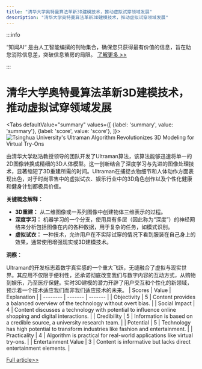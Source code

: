 ```yaml
---
title: "清华大学奥特曼算法革新3D建模技术，推动虚拟试穿领域发展"
description: "清华大学奥特曼算法革新3D建模技术，推动虚拟试穿领域发展"
---
```



:::info

“知闻AI“ 是由人工智能编撰的刊物集合，确保您只获得最有价值的信息，旨在助您消除信息差，突破信息茧房的局限。  [了解更多 >>](/zh-Hans/docs/guides)

:::

# 清华大学奥特曼算法革新3D建模技术，推动虚拟试穿领域发展


<Tabs
	defaultValue="summary"
	values={[
	{label: 'summary', value: 'summary'},
	{label: 'score', value: 'score'},
]}>
<TabItem value="summary">
<img
  src="https://image.informedainews.com/2024/06/10/Ar-CBF-1717983382-0.jpg"
  alt="Tsinghua University's Ultraman Algorithm Revolutionizes 3D Modeling for Virtual Try-Ons"
/>



由清华大学赵浩教授领导的团队开发了Ultraman算法，该算法能够迅速将单一的2D图像转换成精细的3D人体模型。这一创新结合了深度学习与先进的图像处理技术，显著缩短了3D重建所需的时间。Ultraman在捕捉衣物细节和人体动作方面表现出色，对于时尚零售中的虚拟试衣、娱乐行业中的3D角色创作以及个性化健康和健身计划都极具价值。

**关键概念解释：**

- **3D重建：** 从二维图像或一系列图像中创建物体三维表示的过程。
- **深度学习：** 机器学习的一个分支，使用具有多层（因此称为“深度”）的神经网络来分析包括图像在内的各种数据，用于复杂的任务，如模式识别。
- **虚拟试衣：** 一种技术，允许用户在不实际试穿的情况下看到服装在自己身上的效果，通常使用增强现实或3D建模技术。

**洞察：**

Ultraman的开发标志着数字真实感的一个重大飞跃，无缝融合了虚拟与现实世界。其应用不仅限于便利性，还承诺彻底改变我们与数字内容的互动方式，从购物到娱乐，乃至医疗保健。实时3D建模的潜力开辟了用户交互和个性化的新领域，预示着一个技术适应我们而非我们适应技术的未来。
</TabItem>
<TabItem value="score">
	| Scores     | Value   | Explanation |
	| -------- | ------- | ------- |
	| Objectivity  | 5    | Content provides a balanced overview of the technology without overt bias.    |
	| Social Impact | 4     | Content discusses a technology with potential to influence online shopping and digital interactions.    |
	| Credibility    | 5    | Information is based on a credible source, a university research team.    |
	| Potential    | 5    | Technology has high potential to transform industries like fashion and entertainment.    |
	| Practicality    | 4    | Algorithm is practical for real-world applications like virtual try-ons.    |
	| Entertainment Value    | 3    | Content is informative but lacks direct entertainment elements.    |
</TabItem>
</Tabs>

[Full article>>](https://www.mittrchina.com/news/detail/13413)
